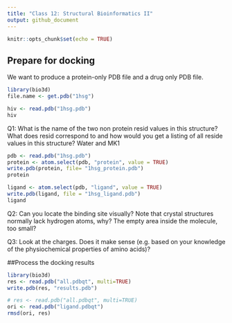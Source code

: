 ```yaml
---
title: "Class 12: Structural Bioinformatics II"
output: github_document
---
```


```r
knitr::opts_chunk$set(echo = TRUE)
```

## Prepare for docking

We want to produce a protein-only PDB file and a drug only PDB file.
```r
library(bio3d)
file.name <- get.pdb("1hsg")
```


```r
hiv <- read.pdb("1hsg.pdb")
hiv
```


Q1: What is the name of the two non protein resid values in this structure? What does resid
correspond to and how would you get a listing of all reside values in this structure? 
Water and MK1


```r
pdb <- read.pdb("1hsg.pdb")
protein <- atom.select(pdb, "protein", value = TRUE)
write.pdb(protein, file= "1hsg_protein.pdb")
protein
```

```r
ligand <- atom.select(pdb, "ligand", value = TRUE)
write.pdb(ligand, file = "1hsg_ligand.pdb")
ligand
```


Q2: Can you locate the binding site visually? Note that
crystal structures normally lack hydrogen atoms, why? 
The empty area inside the molecule, too small?

Q3: Look at the charges. Does it make sense (e.g. based on your knowledge of the
physiochemical properties of amino acids)?




##Process the docking results
```r
library(bio3d)
res <- read.pdb("all.pdbqt", multi=TRUE)
write.pdb(res, "results.pdb")
```



```r
# res <- read.pdb("all.pdbqt", multi=TRUE)
ori <- read.pdb("ligand.pdbqt")
rmsd(ori, res)

```
















